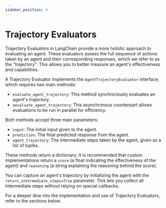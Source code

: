 ```yaml
---
sidebar_position: 4
---
```

# Trajectory Evaluators

Trajectory Evaluators in LangChain provide a more holistic approach to evaluating an agent. These evaluators assess the full sequence of actions taken by an agent and their corresponding responses, which we refer to as the "trajectory". This allows you to better measure an agent's effectiveness and capabilities.

A Trajectory Evaluator implements the `AgentTrajectoryEvaluator` interface, which requires two main methods:

- `evaluate_agent_trajectory`: This method synchronously evaluates an agent's trajectory.
- `aevaluate_agent_trajectory`: This asynchronous counterpart allows evaluations to be run in parallel for efficiency.

Both methods accept three main parameters:

- `input`: The initial input given to the agent.
- `prediction`: The final predicted response from the agent.
- `agent_trajectory`: The intermediate steps taken by the agent, given as a list of tuples.

These methods return a dictionary. It is recommended that custom implementations return a `score` (a float indicating the effectiveness of the agent) and `reasoning` (a string explaining the reasoning behind the score).

You can capture an agent's trajectory by initializing the agent with the `return_intermediate_steps=True` parameter. This lets you collect all intermediate steps without relying on special callbacks.

For a deeper dive into the implementation and use of Trajectory Evaluators, refer to the sections below.
